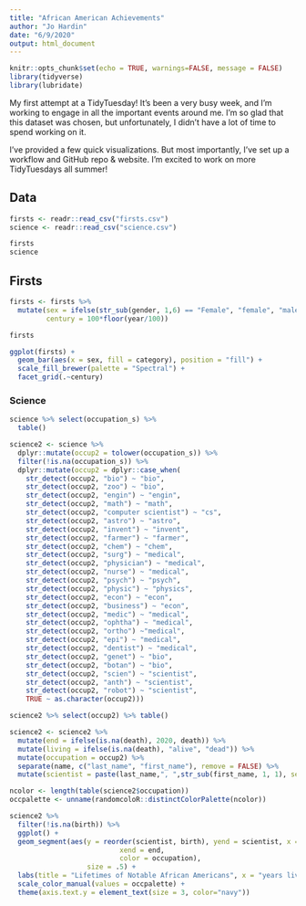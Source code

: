 ```yaml
---
title: "African American Achievements"
author: "Jo Hardin"
date: "6/9/2020"
output: html_document
---
```


```r
knitr::opts_chunk$set(echo = TRUE, warnings=FALSE, message = FALSE)
library(tidyverse)
library(lubridate)
```


My first attempt at a TidyTuesday!  It's been a very busy week, and I'm working to engage in all the important events around me.  I'm so glad that this dataset was chosen, but unfortunately, I didn't have a lot of time to spend working on it.

I've provided a few quick visualizations.  But most importantly, I've set up a workflow and GitHub repo & website.  I'm excited to work on more TidyTuesdays all summer!

## Data


```r
firsts <- readr::read_csv("firsts.csv")
science <- readr::read_csv("science.csv")

firsts
science
```


## Firsts

```r
firsts <- firsts %>%
  mutate(sex = ifelse(str_sub(gender, 1,6) == "Female", "female", "male"),
         century = 100*floor(year/100))

firsts
```



```r
ggplot(firsts) +
  geom_bar(aes(x = sex, fill = category), position = "fill") +
  scale_fill_brewer(palette = "Spectral") +
  facet_grid(.~century)
```


### Science

```r
science %>% select(occupation_s) %>%
  table()
```


```r
science2 <- science %>%
  dplyr::mutate(occup2 = tolower(occupation_s)) %>%
  filter(!is.na(occupation_s)) %>%
  dplyr::mutate(occup2 = dplyr::case_when(
    str_detect(occup2, "bio") ~ "bio",
    str_detect(occup2, "zoo") ~ "bio",
    str_detect(occup2, "engin") ~ "engin",
    str_detect(occup2, "math") ~ "math",
    str_detect(occup2, "computer scientist") ~ "cs",
    str_detect(occup2, "astro") ~ "astro",
    str_detect(occup2, "invent") ~ "invent",
    str_detect(occup2, "farmer") ~ "farmer",
    str_detect(occup2, "chem") ~ "chem",
    str_detect(occup2, "surg") ~ "medical",
    str_detect(occup2, "physician") ~ "medical",
    str_detect(occup2, "nurse") ~ "medical",
    str_detect(occup2, "psych") ~ "psych",
    str_detect(occup2, "physic") ~ "physics",
    str_detect(occup2, "econ") ~ "econ",
    str_detect(occup2, "business") ~ "econ",
    str_detect(occup2, "medic") ~ "medical",
    str_detect(occup2, "ophtha") ~ "medical",
    str_detect(occup2, "ortho") ~"medical",
    str_detect(occup2, "epi") ~ "medical",
    str_detect(occup2, "dentist") ~ "medical",
    str_detect(occup2, "genet") ~ "bio",
    str_detect(occup2, "botan") ~ "bio",
    str_detect(occup2, "scien") ~ "scientist",
    str_detect(occup2, "anth") ~ "scientist",
    str_detect(occup2, "robot") ~ "scientist",
    TRUE ~ as.character(occup2))) 

science2 %>% select(occup2) %>% table()

```


```r
science2 <- science2 %>%
  mutate(end = ifelse(is.na(death), 2020, death)) %>%
  mutate(living = ifelse(is.na(death), "alive", "dead")) %>%
  mutate(occupation = occup2) %>%
  separate(name, c("last_name", "first_name"), remove = FALSE) %>%
  mutate(scientist = paste(last_name,", ",str_sub(first_name, 1, 1), sep="")) 

ncolor <- length(table(science2$occupation))
occpalette <- unname(randomcoloR::distinctColorPalette(ncolor))
```

```r
science2 %>%
  filter(!is.na(birth)) %>%
  ggplot() +
  geom_segment(aes(y = reorder(scientist, birth), yend = scientist, x = birth,
                           xend = end,
                           color = occupation), 
                   size = .5) +
  labs(title = "Lifetimes of Notable African Americans", x = "years living", y = "") +
  scale_color_manual(values = occpalette) +
  theme(axis.text.y = element_text(size = 3, color="navy"))
```

